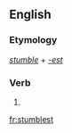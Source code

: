 ==English==

===Etymology===
''[[stumble]]'' + ''[[-est]]''

===Verb===
{{head|en}}

# {{second-person singular of|stumble|lang=en}}

[[fr:stumblest]]